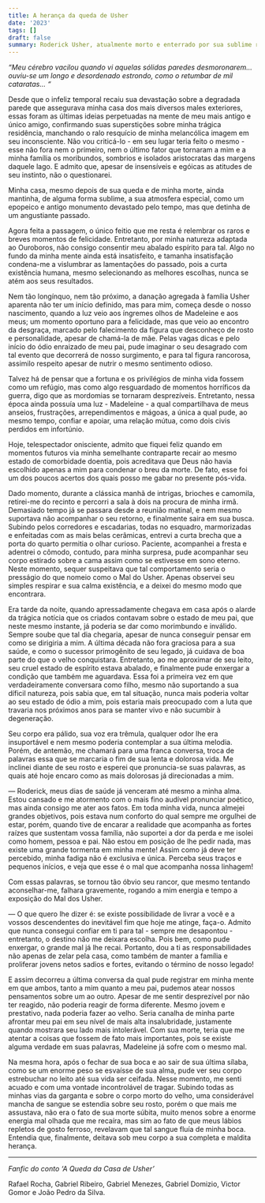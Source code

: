 ```yaml
---
title: A herança da queda de Usher
date: '2023'
tags: []
draft: false
summary: Roderick Usher, atualmente morto e enterrado por sua sublime residência, relembra momentos do passado.
---
```


*“Meu cérebro vacilou quando vi aquelas sólidas paredes desmoronarem… ouviu-se um longo e desordenado estrondo, como o retumbar de mil cataratas… “*

Desde que o infeliz temporal recaiu sua devastação sobre a degradada parede que assegurava minha casa dos mais diversos males exteriores, essas foram as últimas ideias  perpetuadas na mente de meu mais antigo e único amigo, confirmando suas superstições sobre minha trágica residência, manchando o ralo resquício de minha melancólica imagem em seu inconsciente. Não vou criticá-lo - em seu lugar teria feito o mesmo - esse não fora nem o primeiro, nem o último fator que tornaram a mim e a minha família os moribundos, sombrios e isolados aristocratas das margens daquele lago. E admito que, apesar de insensíveis e egóicas as atitudes de seu instinto, não o questionarei.

Minha casa, mesmo depois de sua queda e de minha morte, ainda mantinha, de alguma forma sublime, a sua atmosfera especial, como um epopeico e antigo monumento devastado pelo tempo, mas que detinha de um angustiante passado.

Agora feita a passagem, o único feitio que me resta é relembrar os raros e breves momentos de felicidade. Entretanto, por minha natureza adaptada ao Ouroboros, não consigo consentir meu abalado espírito para tal. Algo no fundo da minha mente ainda está insatisfeito, e tamanha insatisfação condena-me a vislumbrar as lamentações do passado, pois a curta existência humana, mesmo selecionando as melhores escolhas, nunca se atém aos seus resultados.

Nem tão longínquo, nem tão próximo, a danação agregada à  família Usher aparenta não ter um início definido, mas para mim, começa desde o nosso nascimento, quando a luz veio aos íngremes olhos de Madeleine e aos meus; um momento oportuno para a felicidade, mas que veio ao encontro da desgraça,  marcado pelo falecimento da figura que desconheço de rosto e personalidade, apesar de chamá-la de mãe. Pelas vagas dicas e pelo início do ódio enraizado de meu pai, pude imaginar o seu desagrado com tal evento que decorrerá de nosso surgimento, e para tal figura rancorosa, assimilo respeito apesar de nutrir o mesmo sentimento odioso.

Talvez há de pensar que a fortuna e os privilégios de minha vida fossem como um refúgio, mas como algo resguardado de momentos horríficos da guerra, digo que as mordomias se tornaram desprezíveis. Entretanto, nessa época ainda possuía uma luz - Madeleine - a qual compartilhava de meus anseios, frustrações, arrependimentos e mágoas, a única a qual pude, ao mesmo tempo, confiar e apoiar, uma relação mútua, como dois civis perdidos em infortúnio.

Hoje, telespectador onisciente, admito que fiquei feliz quando em momentos futuros via minha semelhante contraparte recair ao mesmo estado de comorbidade doentia, pois acreditava que Deus não havia escolhido apenas a mim para condenar o breu da morte. De fato, esse foi um dos poucos acertos dos quais posso me gabar no presente pós-vida. 

Dado momento, durante a clássica manhã de intrigas, brioches e camomila, retirei-me do recinto e percorri a sala à dois na procura de minha irmã. Demasiado tempo já se passara desde a reunião matinal, e nem mesmo suportava não acompanhar o seu retorno, e finalmente saira em sua busca. Subindo pelos corredores e escadarias, todas no esquadro, marmorizadas e enfeitadas com as mais belas cerâmicas, entrevi a curta brecha que a porta do quarto permitia o olhar curioso. Paciente, acompanhei a fresta e adentrei o cômodo, contudo, para minha surpresa, pude acompanhar seu corpo estirado sobre a cama assim como se estivesse em sono eterno. Neste momento, sequer suspeitava que tal comportamento seria o presságio do que nomeio como o Mal do Usher. Apenas observei seu simples respirar e sua calma existência, e a deixei do mesmo modo que encontrara.

Era tarde da noite, quando apressadamente chegava em casa após o alarde da trágica notícia que os criados contavam sobre o estado de meu pai, que neste mesmo instante, já poderia se dar como morimbundo e inválido. Sempre soube que tal dia chegaria, apesar de nunca conseguir pensar em como se dirigiria a mim. A última década não fora graciosa para a sua saúde, e como o sucessor primogênito de seu legado, já cuidava de boa parte do que o velho conquistara. Entretanto, ao me aproximar de seu leito, seu cruel estado de espírito estava abalado, e finalmente pude enxergar a condição que também me aguardava. Essa foi a primeira vez em que verdadeiramente conversara como filho, mesmo não suportando a sua díficil natureza, pois sabia que, em tal situação, nunca mais poderia voltar ao seu estado de ódio a mim, pois estaria mais preocupado com a luta que travaria nos próximos anos para se manter vivo e não sucumbir à degeneração.

Seu corpo era pálido, sua voz era trêmula, qualquer odor lhe era insuportável e nem mesmo poderia contemplar a sua última melodia. Porém, de antemão, me chamará para uma franca conversa, troca de palavras essa que se marcaria o fim de sua lenta e dolorosa vida. Me inclinei diante de seu rosto e esperei que pronuncia-se suas palavras, as quais até hoje encaro como as mais dolorosas já direcionadas a mim.

— Roderick, meus dias de saúde já venceram até mesmo a minha alma. Estou cansado e me atormento com o mais fino audível pronunciar poético, mas ainda consigo me ater aos fatos. Em toda minha vida, nunca almejei grandes objetivos, pois estava num conforto do qual sempre me orgulhei de estar, porém, quando tive de encarar a realidade que acompanha as fortes raízes que sustentam vossa família, não suportei a dor da perda e me isolei como homem, pessoa e pai. Não estou em posição de lhe pedir nada, mas existe uma grande tormenta em minha mente! Assim como já deve ter percebido, minha fadiga não é exclusiva e única. Perceba seus traços e pequenos inícios, e veja que esse é o mal que acompanha nossa linhagem!

Com essas palavras, se tornou tão óbvio seu rancor, que mesmo tentando aconselhar-me, falhara gravemente, rogando a mim energia e tempo a exposição do Mal dos Usher.

— O que quero lhe dizer é: se existe possibilidade de livrar a você e a vossos descendentes do inevitável fim que hoje me atinge, faça-o. Admito que nunca consegui confiar em ti para tal - sempre me desapontou -  entretanto, o destino não me deixara escolha. Pois bem, como pude enxergar, o grande mal já lhe recai. Portanto, dou a ti as responsabilidades não apenas de zelar pela casa, como também de manter a família e proliferar jovens netos sadios e fortes, evitando o término de nosso legado!

E assim decorreu a última conversa da qual pude registrar em minha mente em que ambos, tanto a mim quanto a meu pai, pudemos atear nossos pensamentos sobre um ao outro. Apesar de me sentir desprezível por não ter reagido, não poderia reagir de forma diferente. Mesmo jovem e prestativo, nada poderia fazer ao velho. Seria canalha de minha parte afrontar meu pai em seu nível de mais alta insalubridade, justamente quando mostrara seu lado mais intolerável. Com sua morte, teria que me atentar a coisas que fossem de fato mais importantes, pois se existe alguma verdade em suas palavras, Madeleine já sofre com o mesmo mal. 

Na mesma hora, após o fechar de sua boca e ao sair de sua última sílaba, como se um enorme peso se esvaísse de sua alma, pude ver seu corpo estrebuchar no leito até sua vida ser ceifada. Nesse momento, me senti acuado e com uma vontade incontrolável de tragar. Subindo todas as minhas vias da garganta e sobre o corpo morto do velho, uma considerável mancha de sangue se estendia sobre seu rosto, porém o que mais me assustava, não era o fato de sua morte súbita, muito menos sobre a enorme energia mal olhada que me recaíra, mas sim ao fato de que meus lábios repletos de gosto ferroso, revelavam que tal sangue fluía de minha boca. Entendia que, finalmente, deitava sob meu corpo a sua completa e maldita herança.

---

*Fanfic do conto ‘A Queda da Casa de Usher’*

Rafael Rocha, Gabriel Ribeiro, Gabriel Menezes, Gabriel Domizio, Victor Gomor e João Pedro da Silva.